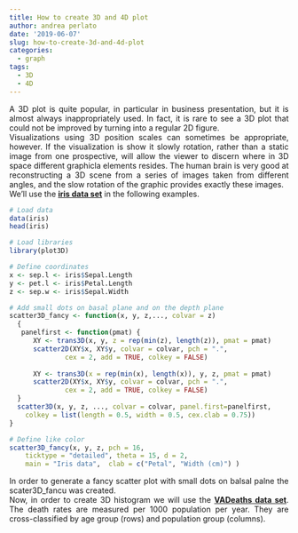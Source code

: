 ```yaml
---
title: How to create 3D and 4D plot
author: andrea perlato
date: '2019-06-07'
slug: how-to-create-3d-and-4d-plot
categories:
  - graph
tags:
  - 3D
  - 4D
---
```


<style>
body {
text-align: justify}
</style>

A 3D plot is quite popular, in particular in business presentation, but it is almost always inappropriately used. In fact, it is rare to see a 3D plot that could not be improved by turning into a regular 2D figure. </br>
Visualizations using 3D position scales can sometimes be appropriate, however. If the visualization is show it slowly rotation, rather than a static image from one prospective, will allow the viewer to discern where in 3D space different graphicla elements resides. The human brain is very good at reconstructing a 3D scene from a series of images taken from different angles, and the slow rotation of the graphic provides exactly these images. </br>
We’ll use the [**iris data set**](https://en.wikipedia.org/wiki/Iris_flower_data_set) in the following examples.

```r
# Load data
data(iris)
head(iris)

# Load libraries
library(plot3D)

# Define coordinates
x <- sep.l <- iris$Sepal.Length
y <- pet.l <- iris$Petal.Length
z <- sep.w <- iris$Sepal.Width

# Add small dots on basal plane and on the depth plane
scatter3D_fancy <- function(x, y, z,..., colvar = z)
  {
   panelfirst <- function(pmat) {
      XY <- trans3D(x, y, z = rep(min(z), length(z)), pmat = pmat)
      scatter2D(XY$x, XY$y, colvar = colvar, pch = ".", 
              cex = 2, add = TRUE, colkey = FALSE)
   
      XY <- trans3D(x = rep(min(x), length(x)), y, z, pmat = pmat)
      scatter2D(XY$x, XY$y, colvar = colvar, pch = ".", 
              cex = 2, add = TRUE, colkey = FALSE)
  }
  scatter3D(x, y, z, ..., colvar = colvar, panel.first=panelfirst,
    colkey = list(length = 0.5, width = 0.5, cex.clab = 0.75)) 
}

# Define like color
scatter3D_fancy(x, y, z, pch = 16,
    ticktype = "detailed", theta = 15, d = 2,
    main = "Iris data",  clab = c("Petal", "Width (cm)") )

```

In order to generate a fancy scatter plot with small dots on balsal palne the scater3D_fancu was created.  
Now, in order to create 3D histogram we will use the [**VADeaths data set**](https://app.quadstat.net/dataset/r-dataset-package-datasets-vadeaths). 
The death rates are measured per 1000 population per year. They are cross-classified by age group (rows) and population group (columns).









